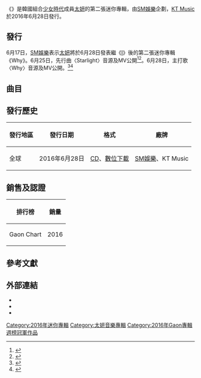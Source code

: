 {{noteTA
|G1=Show
}}
{{Infobox album
| name       = {{lang|en|Why}}
| type       = EP
| artist     = [[太妍|太妍]]
| cover      = Taeyeon why.JPG
| released   = {{Start date|2016|6|28}}
| recorded   = 2016年
| length     = {{Duration|m=23|s=13}}
| label      = {{hlist|[[SM娛樂|SM娛樂]]|[[KT_Music|KT Music]]}}
| genre      = [[韩国流行音乐|韩国流行音乐]]
| producer   = {{hlist|[[李秀满|李秀满]]|[[LDN_Noise|LDN Noise]]}}
| prev_title = [[I_(太妍迷你專輯)|I]]
| prev_year  = 2015
| next_title = [[My_Voice_(太妍專輯)|My Voice]]
| next_year  = 2017
| misc       = {{External music video|Type=EP|{{YouTube|eNmL4JiGxZQ|〈Starlight〉 (feat. DEAN)}}<br>{{YouTube|WkdtmT8A2iY|〈Why〉}}}}
}}

《'''{{lang|en|Why}}'''》是韓國組合[[少女時代|少女時代]]成員[[太妍|太妍]]的第二張迷你專輯，由[[SM娛樂|SM娛樂]]企劃，[[KT_Music|KT Music]]於2016年6月28日發行。

== 發行 ==
6月17日，[[SM娛樂|SM娛樂]]表示[[太妍|太妍]]將於6月28日發表繼《[[I_(太妍迷你專輯)|I]]》後的第二張迷你專輯《Why》。6月25日，先行曲〈Starlight〉音源及MV公開<ref>{{cite news|url=https://hk.news.yahoo.com/%E5%A4%AA%E5%A6%8D%E6%96%B0%E8%BC%AF%E5%85%88%E8%A1%8C%E6%9B%B2%E5%85%AC%E9%96%8B-%E8%BA%BA%E5%AB%A9%E5%BC%9Fdean%E6%87%B7%E8%A3%A1%E5%90%88%E5%94%B1-030000804.html|title=太妍新輯先行曲公開 躺嫩弟DEAN懷裡合唱|publisher=NOWnews 娛樂|date=2016-06-25|language=zh|accessdate=2016-07-11|archive-date=2017-08-22|archive-url=https://web.archive.org/web/20170822053930/https://hk.news.yahoo.com/%E5%A4%AA%E5%A6%8D%E6%96%B0%E8%BC%AF%E5%85%88%E8%A1%8C%E6%9B%B2%E5%85%AC%E9%96%8B-%E8%BA%BA%E5%AB%A9%E5%BC%9Fdean%E6%87%B7%E8%A3%A1%E5%90%88%E5%94%B1-030000804.html}}</ref><ref>{{cite news|url=http://www.koreastardaily.com/tc/news/80394|title=太妍新作明日問世　預購量已突破10萬|publisher=韓星網|date=2016-06-27|language=zh|accessdate=2016-07-11|archive-date=2017-08-22|archive-url=https://web.archive.org/web/20170822052407/http://www.koreastardaily.com/tc/news/80394}}</ref>。6月28日，主打歌〈Why〉音源及MV公開。<ref>{{cite news|url=http://www.koreastardaily.com/tc/news/80434|title=少時太妍迷你二輯《Why》同名主打MV公開！歌詞意境治癒人心|publisher=韓星網|date=2016-06-28|language=zh|accessdate=2016-07-11|archive-date=2017-08-22|archive-url=https://web.archive.org/web/20170822055511/http://www.koreastardaily.com/tc/news/80434}}</ref><ref>{{cite news|url=http://times.hinet.net/news/18696208|title=太妍「Why」橫掃全世界音樂榜 實力驚人|publisher=HiNet|date=2016-07-06|language=zh}}</ref>

== 曲目 ==
{{tracklist
| full_width      = yes
| collapsed       = 
| headline        = 
| extra_column    = 
| total_length    = 23:13

| title1          = Why
| lyrics1         = Jo Yun-gyeong
| music1          = {{flatlist|
* [[LDN_Noise|LDN Noise]]
* Lauren Dyson
* Rodnae "Chikk" Bell
}}
| length1         = 3:27

| title2          = Starlight
| note2           = Feat. [[权革|DEAN]]
| lyrics2         = Sran Lee (Jam Factory)
| music2          = {{flatlist|
* Jamil "Digi" Chammas 
* Taylor McKall
* Tay Jasper
* Adrian McKinnon
* Leven Kali
* Sara Forsberg
* MZMC
}}
| length2         = 3:43

| title3          = Fashion
| lyrics3         = 金仁鉉 (Jam Factory)
| music3          = {{flatlist|
* LDN Noise
* Marissa Shipp
* Brittany Mullen
}}
| length3         = 3:12

| title4          = Hands on Me
| lyrics4         = {{flatlist|
* Yorkie
* Ryu Woo
}}
| music4          = {{flatlist|
* Harvey Mason Jr.
* Damon Thomas
* Dewain Whitmore
* Michael Mike J" Jiminez
}}
| length4         = 3:48

| title5          = Up & Down
| note5           = Feat. [[金孝淵|孝淵]]
| lyrics5         ={{flatlist|
* Sran Lee
* 金敏智 (Jam Factory)
}}
| music5          = {{flatlist|
* Ylva Dimberg
* Herbie Crichlow
* Hayden Chapman
* Greg Bonnick
}}
| length5         = 2:53

| title6          = Good Thing
| lyrics6         = 鄭珠熙 (Jam Factory)
| music6          = {{flatlist|
* LDN Noise
* Alice Sophie Penrose
* Carolyn Jordan
}}
| length6         = 2:57
| title7          = Night
| lyrics7         = {{flatlist|
* Ryu Woo
* Yorkie
}}
| music7          = {{flatlist|
* 任光旭
* Ryan Kim
* Chase
* Amanda Moseley
}}
| length7         = 3:13
}}

==發行歷史==
{| class="wikitable"
|-
! 發行地區 || 發行日期 || 格式 || 廠牌
|-
| 全球
| 2016年6月28日
| [[CD|CD]]、[[數位音樂下載|數位下載]]
| [[SM娛樂|SM娛樂]]、KT Music
|}

==銷售及認證==
{| class="wikitable"
! 排行榜
! colspan="2" |銷量
|- 
! rowspan="4" | Gaon Chart
| 2016
| 111,092+ <ref>{{Cite web |url=http://gaonchart.co.kr/main/section/chart/album.gaon?nationGbn=T&serviceGbn=&targetTime=2016&hitYear=2016&termGbn=year |title=存档副本 |accessdate=2017-01-13 |archive-date=2015-02-03 |archive-url=https://web.archive.org/web/20150203005818/http://gaonchart.co.kr/main/section/chart/album.gaon?nationGbn=T&serviceGbn=&targetTime=2016&hitYear=2016&termGbn=year |dead-url=no }}</ref> 
|}

== 參考文獻 ==
{{reflist}}

== 外部連結 ==
* {{YouTube|id = eNmL4JiGxZQ|title = TAEYEON 태연_Starlight (Feat. DEAN)_Music Video}}
* {{YouTube|id = WkdtmT8A2iY|title = TAEYEON 태연_Why_Music Video}}
* {{YouTube|id = Ri6wvGjuoOg|title = TAEYEON 태연_Why_Music Video (Dance ver.)}}
{{太妍}}
{{Gaon專輯週榜冠軍 (2016年)|2016年7月2日}}
[[Category:2016年迷你專輯|Category:2016年迷你專輯]]
[[Category:太妍音樂專輯|Category:太妍音樂專輯]]
[[Category:2016年Gaon專輯週榜冠軍作品|Category:2016年Gaon專輯週榜冠軍作品]]